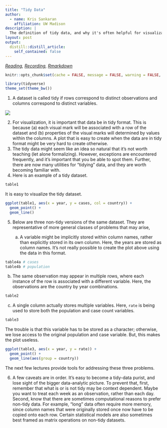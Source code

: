 ```yaml
---
title: "Tidy Data"
author:
  - name: Kris Sankaran
    affiliation: UW Madison
description: |
  The definition of tidy data, and why it's often helpful for visualization._
layout: post
output:
  distill::distill_article:
    self_contained: false
---
```



_[Reading](https://r4ds.had.co.nz/tidy-data.html), [Recording](https://mediaspace.wisc.edu/media/Week%204%20%5B1%5D%20Tidy%20Data/1_13526lye), [Rmarkdown](https://github.com/krisrs1128/stat436_s24/blob/main/notes/2024-12-27-week02-01.Rmd)_


```r
knitr::opts_chunk$set(cache = FALSE, message = FALSE, warning = FALSE, echo = TRUE)
```
```r
library(tidyverse)
theme_set(theme_bw())
```

1. A dataset is called tidy if rows correspond to distinct observations and columns correspond to distinct variables.

![](week4-1_files/tidy-1.png)

2. For visualization, it is important that data be in tidy format. This is because (a) each visual mark will be associated with a row of the dataset and (b) properties of the visual marks will determined by values within the columns. A plot that is easy to create when the data are in tidy format might be very hard to create otherwise.
3. The tidy data might seem like an idea so natural that it’s not worth teaching (let alone formalizing). However, exceptions are encountered frequently, and it’s important that you be able to spot them. Further, there are now many utilities for "tidying" data, and they are worth becoming familiar with.
4. Here is an example of a tidy dataset.

```r
table1
```

It is easy to visualize the tidy dataset.

```r
ggplot(table1, aes(x = year, y = cases, col = country)) +
  geom_point() +
  geom_line()
```

5. Below are three non-tidy versions of the same dataset. They are
representative of more general classes of problems that may arise,

	a. A variable might be implicitly stored within column names, rather than
	explicitly stored in its own column. Here, the years are stored as column
	names. It's not really possible to create the plot above using the data in this
	format.

```r
table4a # cases
table4b # population
```

b. The same observation may appear in multiple rows, where each instance of the
row is associated with a different variable. Here, the observations are the
country by year combinations.
	
```r
table2
```

c. A single column actually stores multiple variables. Here, `rate` is being
used to store both the population and case count variables.
	
```r
table3
```

The trouble is that this variable has to be stored as a character; otherwise, we
lose access to the original population and case variable. But, this makes the
plot useless.

```r
ggplot(table3, aes(x = year, y = rate)) +
  geom_point() +
  geom_line(aes(group = country))
```
The next few lectures provide tools for addressing these three problems.

6. A few caveats are in order. It’s easy to become a tidy-data purist, and lose
sight of the bigger data-analytic picture. To prevent that, first, remember that
what is or is not tidy may be context dependent. Maybe you want to treat each
week as an observation, rather than each day. Second, know that there are
sometimes computational reasons to prefer non-tidy data. For example, "long"
data often require more memory, since column names that were originally stored
once now have to be copied onto each row. Certain statistical models are also
sometimes best framed as matrix operations on non-tidy datasets.
